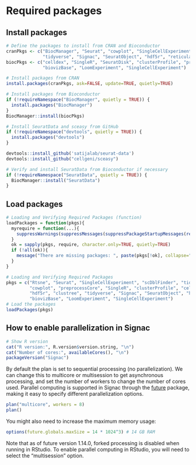 # Required packages {#install .setup style="blue"}

## Install packages

```{r install packages, eval =FALSE}
# Define the packages to install from CRAN and Bioconductor
cranPkgs <- c("BiocManager", "Seurat", "cowplot", "SingleCellExperiment", "scDblFinder", "Rtsne", "hdf5r", "clustree", 
              "tidyverse", "Signac", "SeuratObject", "hdf5r", "reticulate", "patchwork", "ggplot2", "future")
biocPkgs <- c("celldex", "SingleR", "SeuratDisk", "clusterProfile", "preprocessCore", "EnsDb.Hsapiens.v86", "EnsDb.Hsapiens.v75", 
              "biovizBase", "LoomExperiment", "SingleCellExperiment")

# Install packages from CRAN
install.packages(cranPkgs, ask=FALSE, update=TRUE, quietly=TRUE)

# Install packages from Bioconductor
if (!requireNamespace("BiocManager", quietly = TRUE)) {
  install.packages("BiocManager")
}
BiocManager::install(biocPkgs)

# Install SeuratData and sceasy from GitHub
if (!requireNamespace("devtools", quietly = TRUE)) {
  install.packages("devtools")
}

devtools::install_github('satijalab/seurat-data')
devtools::install_github("cellgeni/sceasy")

# Verify and install SeuratData from Bioconductor if necessary
if (!requireNamespace("SeuratData", quietly = TRUE)) {
  BiocManager::install("SeuratData")
}
```

## Load packages

```{r load packages, message=F, warning=F}
# Loading and Verifying Required Packages (function)
loadPackages = function(pkgs){
  myrequire = function(...){
    suppressWarnings(suppressMessages(suppressPackageStartupMessages(require(...))))
  }
  ok = sapply(pkgs, require, character.only=TRUE, quietly=TRUE)
  if (!all(ok)){
    message("There are missing packages: ", paste(pkgs[!ok], collapse=", "))
  }
}

# Loading and Verifying Required Packages
pkgs = c("Rtsne", "Seurat", "SingleCellExperiment", "scDblFinder", "tidyverse", "future",
         "cowplot", "preprocessCore", "SingleR", "clusterProfile", "celldex", "SeuratDisk", "pheatmap", "patchwork", "ggplot2",
         "hdf5r", "clustree", "tidyverse", "Signac", "SeuratObject", "hdf5r", "reticulate", "EnsDb.Hsapiens.v86", "EnsDb.Hsapiens.v75",
         "biovizBase", "LoomExperiment", "SingleCellExperiment")
# Load the packages
loadPackages(pkgs)
```

## How to enable parallelization in Signac

```{r}
# Show R version
cat("R version:", R.version$version.string, "\n")
cat("Number of cores:", availableCores(), "\n")
packageVersion("Signac")
```

By default the plan is set to sequential processing (no parallelization). We can change this to multicore or multisession to get asynchronous processing, and set the number of workers to change the number of cores used. Parallel computing is supported in Signac through the [future](https://stuartlab.org/signac/articles/future) package, making it easy to specify different parallelization options.

```{r, eval =FALSE}
plan("multicore", workers = 8)
plan()
```

You might also need to increase the maximum memory usage:

```{r, eval =FALSE}
options(future.globals.maxSize = 14 * 1024^3) # 14 GB RAM
```

Note that as of future version 1.14.0, forked processing is disabled when running in RStudio. To enable parallel computing in RStudio, you will need to select the "multisession" option.
